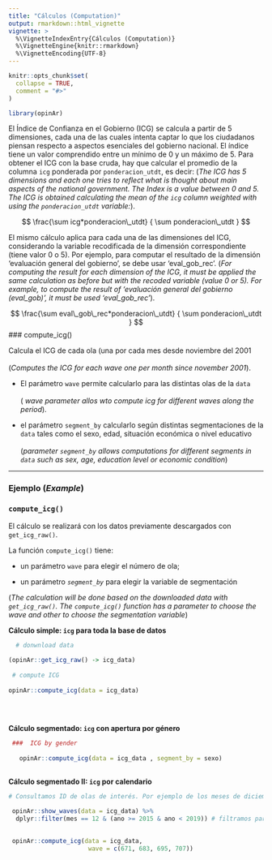 ```yaml
---
title: "Cálculos (Computation)"
output: rmarkdown::html_vignette
vignette: >
  %\VignetteIndexEntry{Cálculos (Computation)}
  %\VignetteEngine{knitr::rmarkdown}
  %\VignetteEncoding{UTF-8}
---
```


```r
knitr::opts_chunk$set(
  collapse = TRUE,
  comment = "#>"
)
```

```r
library(opinAr)
```

El Índice de Confianza en el Gobierno (ICG) se calcula a partir de 5 dimensiones, cada una de las cuales intenta captar lo que los ciudadanos piensan respecto a aspectos esenciales del gobierno nacional. El índice tiene un valor comprendido entre un mínimo de 0 y un máximo de 5. Para obtener el ICG con la base cruda, hay que calcular el promedio de la columna `icg` ponderada por `ponderacion_utdt`, es decir: (*The ICG has 5 dimensions and each one tries to reflect what is thought about main aspects of the national government. The Index is a value between 0 and 5. The ICG is obtained calculating the mean of the `icg` column weighted with using the `ponderacion_utdt` variable:*).

$$
\frac{\sum icg*ponderacion\_utdt} { \sum ponderacion\_utdt }
$$

El mismo cálculo aplica para cada una de las dimensiones del ICG, considerando la variable recodificada de la dimensión correspondiente (tiene valor 0 o 5). Por ejemplo, para computar el resultado de la dimensión 'evaluación general del gobierno', se debe usar 'eval_gob_rec'. (*For computing the result for each dimension of the ICG, it must be applied the same calculation as before but with the recoded variable (value 0 or 5). For example, to compute the result of 'evaluación general del gobierno (eval_gob)', it must be used 'eval_gob_rec'*). 

 $$
\frac{\sum eval\_gob\_rec*ponderacion\_utdt} { \sum ponderacion\_utdt }
$$
### compute_icg()

Calcula el ICG de cada ola (una por cada mes desde noviembre del 2001\
\
(*Computes the ICG for each wave one per month since november 2001*).

-   El parámetro `wave` permite calcularlo para las distintas olas de la `data`\
    \
    ( *wave parameter allos wto compute icg for different waves along the period*).

-   el parámetro `segment_by` calcularlo según distintas segmentaciones de la `data` tales como el sexo, edad, situación económica o nivel educativo\
    \
    (*parameter `segment_by` allows computations for different segments in `data` such as sex, age, education level or economic condition*)

------------------------------------------------------------------------

### Ejemplo (*Example*)

### **`compute_icg()`**

El cálculo se realizará con los datos previamente descargados con `get_icg_raw()`.

La función `compute_icg()` tiene:

-   un parámetro `wave` para elegir el número de ola;

-   un parámetro *`segment_by`* para elegir la variable de segmentación

(*The calculation will be done based on the downloaded data with `get_icg_raw()`. The `compute_icg()` function has a parameter to choose the wave and other to choose the segmentation variable*)

**Cálculo simple: `icg` para toda la base de datos**

```r
  
  # donwnload data 
 
(opinAr::get_icg_raw() -> icg_data)
 
 # compute ICG
 
opinAr::compute_icg(data = icg_data)
   
 
   
```

**Cálculo segmentado: `icg` con apertura por género**

```r
  

 ###  ICG by gender
 
   opinAr::compute_icg(data = icg_data , segment_by = sexo)
   
```

**Cálculo segmentado II: `icg` por calendario**

```r
  
# Consultamos ID de olas de interés. Por ejemplo de los meses de diciembre durante la presidencia de Mauricio Macri

 opinAr::show_waves(data = icg_data) %>% 
  dplyr::filter(mes == 12 & (ano >= 2015 & ano < 2019)) # filtramos para obtener número de ola de interes
 
 
 opinAr::compute_icg(data = icg_data, 
                      wave = c(671, 683, 695, 707))
 
 
   
```
